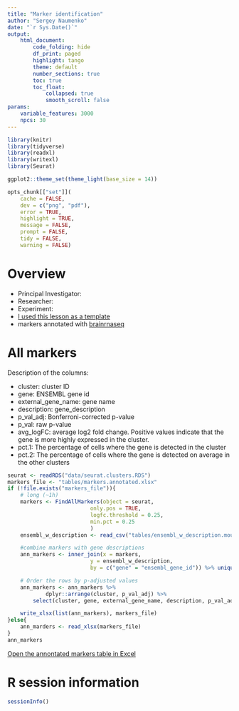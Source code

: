 ```yaml
---
title: "Marker identification"
author: "Sergey Naumenko"
date: "`r Sys.Date()`"
output:
    html_document:
        code_folding: hide
        df_print: paged
        highlight: tango
        theme: default
        number_sections: true
        toc: true
        toc_float:
            collapsed: true
            smooth_scroll: false
params:
    variable_features: 3000
    npcs: 30
---
```


```r
library(knitr)
library(tidyverse)
library(readxl)
library(writexl)
library(Seurat)

ggplot2::theme_set(theme_light(base_size = 14))

opts_chunk[["set"]](
    cache = FALSE,
    dev = c("png", "pdf"),
    error = TRUE,
    highlight = TRUE,
    message = FALSE,
    prompt = FALSE,
    tidy = FALSE,
    warning = FALSE)

```

# Overview
- Principal Investigator: 
- Researcher: 
- Experiment: 
- [I used this lesson as a template](https://github.com/hbctraining/scRNA-seq/blob/master/lessons/07_SC_marker_identification.md)
- markers annotated with [brainrnaseq](https://www.brainrnaseq.org/)

# All markers

Description of the columns:

- cluster: cluster ID
- gene: ENSEMBL gene id
- external_gene_name: gene name
- description: gene_description
- p_val_adj: Bonferroni-corrected p-value
- p_val: raw p-value
- avg_logFC: average log2 fold change. Positive values indicate that the gene is more highly expressed in the cluster.
- pct.1: The percentage of cells where the gene is detected in the cluster
- pct.2: The percentage of cells where the gene is detected on average in the other clusters

```r
seurat <- readRDS("data/seurat.clusters.RDS")
markers_file <- "tables/markers.annotated.xlsx"
if (!file.exists("markers_file")){
    # long (~1h)
    markers <- FindAllMarkers(object = seurat,
                          only.pos = TRUE,
                          logfc.threshold = 0.25,
                          min.pct = 0.25
                          )
    ensembl_w_description <- read_csv("tables/ensembl_w_description.mouse.protein_coding.csv")

    #combine markers with gene descriptions
    ann_markers <- inner_join(x = markers,
                          y = ensembl_w_description,
                          by = c("gene" = "ensembl_gene_id")) %>% unique()

    # Order the rows by p-adjusted values
    ann_markers <- ann_markers %>%
            dplyr::arrange(cluster, p_val_adj) %>% 
        select(cluster, gene, external_gene_name, description, p_val_adj, p_val, avg_logFC, pct.1, pct.2)

    write_xlsx(list(ann_markers), markers_file)
}else{
    ann_marders <- read_xlsx(markers_file)
}
ann_markers

```
[Open the annontated markers table in Excel](`r markers_file`)

# R session information
```r
sessionInfo()
```
